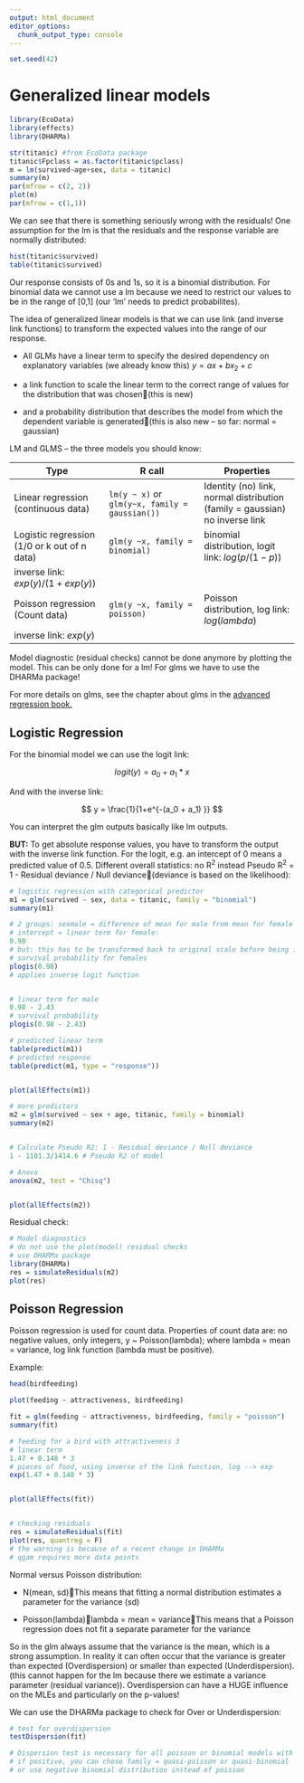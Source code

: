 ```yaml
---
output: html_document
editor_options: 
  chunk_output_type: console
---
```


```r
set.seed(42)
```

# Generalized linear models {#sec-glm}

```r
library(EcoData)
library(effects)
library(DHARMa)

str(titanic) #from EcoData package
titanic$Fpclass = as.factor(titanic$pclass)
m = lm(survived~age+sex, data = titanic)
summary(m)
par(mfrow = c(2, 2))
plot(m)
par(mfrow = c(1,1))
```

We can see that there is something seriously wrong with the residuals! One assumption for the lm is that the residuals and the response variable are normally distributed:

```r
hist(titanic$survived)
table(titanic$survived)
```

Our response consists of 0s and 1s, so it is a binomial distribution. For binomial data we cannot use a lm because we need to restrict our values to be in the range of \[0,1\] (our 'lm' needs to predict probabilites).

The idea of generalized linear models is that we can use link (and inverse link functions) to transform the expected values into the range of our response.

-   All GLMs have a linear term to specify the desired dependency on explanatory variables (we already know this) $y = a x + b x_2 + c$

-   a link function to scale the linear term to the correct range of values for the distribution that was chosen(this is new)

-   and a probability distribution that describes the model from which the dependent variable is generated(this is also new -- so far: normal = gaussian)

LM and GLMS -- the three models you should know:

| Type                                         | R call                                         | Properties                                                                  |
|------------------------|------------------------|------------------------|
| Linear regression (continuous data)          | `lm(y ~ x)` or `glm(y~x, family = gaussian())` | Identity (no) link, normal distribution (family = gaussian) no inverse link |
| Logistic regression (1/0 or k out of n data) | `glm(y ~x, family = binomial)`                 | binomial distribution, logit link: $log(p/(1-p))$                           |
| inverse link: $exp(y)/(1 + exp(y))$          |                                                |                                                                             |
| Poisson regression (Count data)              | `glm(y ~x, family = poisson)`                  | Poisson distribution, log link: $log(lambda)$                               |
| inverse link: $exp(y)$                       |                                                |                                                                             |

Model diagnostic (residual checks) cannot be done anymore by plotting the model. This can be only done for a lm! For glms we have to use the DHARMa package!

For more details on glms, see the chapter about glms in the [advanced regression book.](https://theoreticalecology.github.io/AdvancedRegressionModels/4A-GLMs.html)

## Logistic Regression {#sec-logistic}

For the binomial model we can use the logit link:

$$
logit(y) = a_0 +a_1*x
$$

And with the inverse link:

$$
y = \frac{1}{1+e^{-(a_0 + a_1) }}
$$

You can interpret the glm outputs basically like lm outputs.

**BUT:** To get absolute response values, you have to transform the output with the inverse link function. For the logit, e.g. an intercept of 0 means a predicted value of 0.5. Different overall statistics: no R^2^ instead Pseudo R^2^ = 1 - Residual deviance / Null deviance(deviance is based on the likelihood):

```r
# logistic regression with categorical predictor
m1 = glm(survived ~ sex, data = titanic, family = "binomial")
summary(m1)

# 2 groups: sexmale = difference of mean for male from mean for female
# intercept = linear term for female: 
0.98 
# but: this has to be transformed back to original scale before being interpreted!!!
# survival probability for females
plogis(0.98)
# applies inverse logit function


# linear term for male
0.98 - 2.43
# survival probability
plogis(0.98 - 2.43)

# predicted linear term
table(predict(m1))
# predicted response
table(predict(m1, type = "response"))


plot(allEffects(m1))

# more predictors
m2 = glm(survived ~ sex + age, titanic, family = binomial)
summary(m2)


# Calculate Pseudo R2: 1 - Residual deviance / Null deviance
1 - 1101.3/1414.6 # Pseudo R2 of model

# Anova
anova(m2, test = "Chisq")


plot(allEffects(m2))
```

Residual check:

```r
# Model diagnostics
# do not use the plot(model) residual checks
# use DHARMa package
library(DHARMa)
res = simulateResiduals(m2)
plot(res)
```

## Poisson Regression {#sec-poisson}

Poisson regression is used for count data. Properties of count data are: no negative values, only integers, y \~ Poisson(lambda); where lambda = mean = variance, log link function (lambda must be positive).

Example:

```r
head(birdfeeding)

plot(feeding ~ attractiveness, birdfeeding)

fit = glm(feeding ~ attractiveness, birdfeeding, family = "poisson")
summary(fit)

# feeding for a bird with attractiveness 3
# linear term
1.47 + 0.148 * 3
# pieces of food, using inverse of the link function, log --> exp
exp(1.47 + 0.148 * 3)


plot(allEffects(fit))


# checking residuals
res = simulateResiduals(fit)
plot(res, quantreg = F)
# the warning is because of a recent change in DHARMa 
# qgam requires more data points
```

Normal versus Poisson distribution:

-   N(mean, sd)This means that fitting a normal distribution estimates a parameter for the variance (sd)

-   Poisson(lambda)lambda = mean = varianceThis means that a Poisson regression does not fit a separate parameter for the variance

So in the glm always assume that the variance is the mean, which is a strong assumption. In reality it can often occur that the variance is greater than expected (Overdispersion) or smaller than expected (Underdispersion). (this cannot happen for the lm because there we estimate a variance parameter (residual variance)). Overdispersion can have a HUGE influence on the MLEs and particularly on the p-values!

We can use the DHARMa package to check for Over or Underdispersion:

```r
# test for overdispersion
testDispersion(fit)

# Dispersion test is necessary for all poisson or binomial models with k/n 
# if positive, you can chose family = quasi-poisson or quasi-binomial
# or use negative binomial distribution instead of poisson
```
